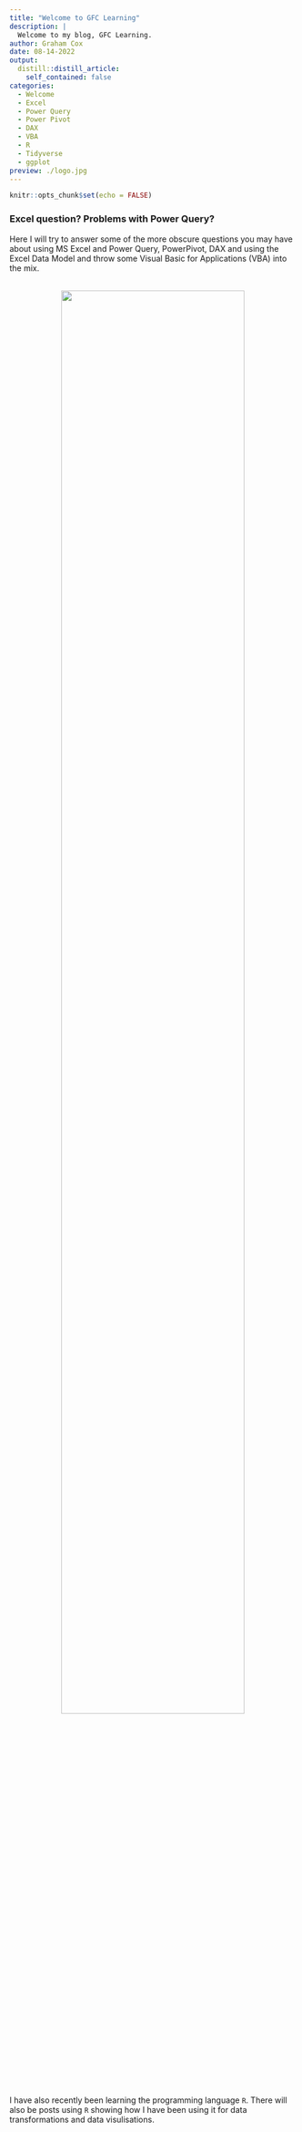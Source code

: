 ```yaml
---
title: "Welcome to GFC Learning"
description: |
  Welcome to my blog, GFC Learning. 
author: Graham Cox
date: 08-14-2022
output:
  distill::distill_article:
    self_contained: false
categories:
  - Welcome
  - Excel
  - Power Query
  - Power Pivot
  - DAX
  - VBA
  - R
  - Tidyverse
  - ggplot
preview: ./logo.jpg
---
```


```r
knitr::opts_chunk$set(echo = FALSE)

```


### Excel question? Problems with Power Query?

Here I will try to answer some of the more obscure questions you may have about using MS Excel and Power Query, PowerPivot, DAX and using the Excel Data Model and throw some Visual Basic for Applications (VBA) into the mix.

<br>
<center>
![](./images.jpg){width=80%}
</center>
<br>

I have also recently been learning the programming language `R`. There will also be posts using `R` showing how I have been using it for data transformations and data visulisations.


<div style="margin-top:250px;font-size:11pt">
<hr />
This website was built completely in R using the `distill` package. Distill is a publication format for scientific and technical writing, native to the web. 

Learn more about using Distill for R Markdown at <https://rstudio.github.io/distill>.

</div>

